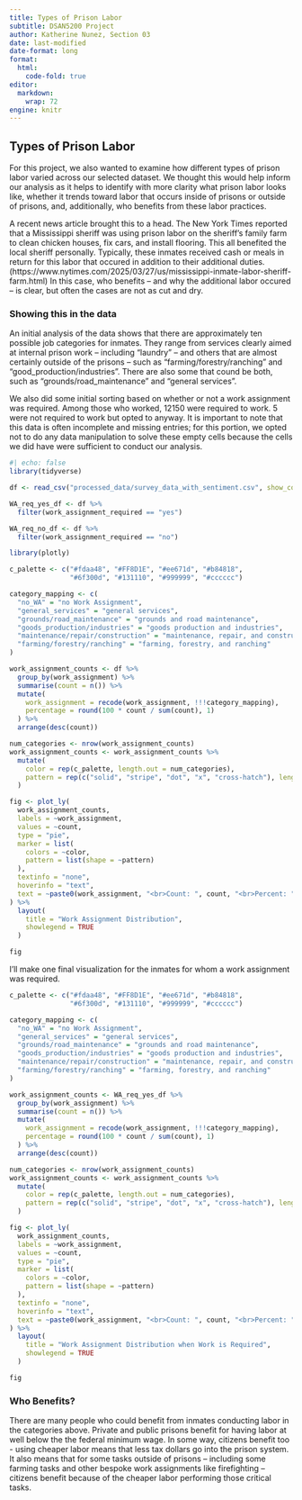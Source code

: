```yaml
---
title: Types of Prison Labor
subtitle: DSAN5200 Project
author: Katherine Nunez, Section 03
date: last-modified
date-format: long
format:
  html:
    code-fold: true
editor: 
  markdown: 
    wrap: 72
engine: knitr
---
```


## Types of Prison Labor

For this project, we also wanted to examine how different types of prison labor varied across our selected dataset. We thought this would help inform our analysis as it helps to identify with more clarity what prison labor looks like, whether it trends toward labor that occurs inside of prisons or outside of prisons, and, additionally, who benefits from these labor practices.

A recent news article brought this to a head. The New York Times reported that a Mississippi sheriff was using prison labor on the sheriff's family farm to clean chicken houses, fix cars, and install flooring. This all benefited the local sheriff personally. Typically, these inmates received cash or meals in return for this labor that occured in addition to their additional duties. (https://www.nytimes.com/2025/03/27/us/mississippi-inmate-labor-sheriff-farm.html) In this case, who benefits -- and why the additional labor occured -- is clear, but often the cases are not as cut and dry. 

### Showing this in the data

An initial analysis of the data shows that there are approximately ten possible job categories for inmates. They range from services clearly aimed at internal prison work -- including "laundry" -- and others that are almost certainly outside of the prisons -- such as "farming/forestry/ranching" and "good_production/industries". There are also some that cound be both, such as "grounds/road_maintenance" and "general services". 

We also did some initial sorting based on whether or not a work assignment was required. Among those who worked, 12150 were required to work. 5 were not required to work but opted to anyway. It is important to note that this data is often incomplete and missing entries; for this portion, we opted not to do any data manipulation to solve these empty cells because the cells we did have were sufficient to conduct our analysis.

```r
#| echo: false
library(tidyverse)

df <- read_csv("processed_data/survey_data_with_sentiment.csv", show_col_types = FALSE)

WA_req_yes_df <- df %>% 
  filter(work_assignment_required == "yes")

WA_req_no_df <- df %>% 
  filter(work_assignment_required == "no")
```

```r
library(plotly)

c_palette <- c("#fdaa48", "#FF8D1E", "#ee671d", "#b84818", 
               "#6f300d", "#131110", "#999999", "#cccccc")

category_mapping <- c(
  "no_WA" = "no Work Assignment",
  "general_services" = "general services",
  "grounds/road_maintenance" = "grounds and road maintenance",
  "goods_production/industries" = "goods production and industries",
  "maintenance/repair/construction" = "maintenance, repair, and construction",
  "farming/forestry/ranching" = "farming, forestry, and ranching"
)

work_assignment_counts <- df %>%
  group_by(work_assignment) %>%
  summarise(count = n()) %>%
  mutate(
    work_assignment = recode(work_assignment, !!!category_mapping),
    percentage = round(100 * count / sum(count), 1)
  ) %>%
  arrange(desc(count))  

num_categories <- nrow(work_assignment_counts)
work_assignment_counts <- work_assignment_counts %>%
  mutate(
    color = rep(c_palette, length.out = num_categories),  
    pattern = rep(c("solid", "stripe", "dot", "x", "cross-hatch"), length.out = num_categories) 
  )

fig <- plot_ly(
  work_assignment_counts,
  labels = ~work_assignment,
  values = ~count,
  type = "pie",
  marker = list(
    colors = ~color,
    pattern = list(shape = ~pattern)  
  ),
  textinfo = "none",  
  hoverinfo = "text",
  text = ~paste0(work_assignment, "<br>Count: ", count, "<br>Percent: ", percentage, "%")
) %>%
  layout(
    title = "Work Assignment Distribution",
    showlegend = TRUE
  )

fig
```

I'll make one final visualization for the inmates for whom a work assignment was required.

```r
c_palette <- c("#fdaa48", "#FF8D1E", "#ee671d", "#b84818", 
               "#6f300d", "#131110", "#999999", "#cccccc")

category_mapping <- c(
  "no_WA" = "no Work Assignment",
  "general_services" = "general services",
  "grounds/road_maintenance" = "grounds and road maintenance",
  "goods_production/industries" = "goods production and industries",
  "maintenance/repair/construction" = "maintenance, repair, and construction",
  "farming/forestry/ranching" = "farming, forestry, and ranching"
)

work_assignment_counts <- WA_req_yes_df %>%
  group_by(work_assignment) %>%
  summarise(count = n()) %>%
  mutate(
    work_assignment = recode(work_assignment, !!!category_mapping),
    percentage = round(100 * count / sum(count), 1)
  ) %>%
  arrange(desc(count))  

num_categories <- nrow(work_assignment_counts)
work_assignment_counts <- work_assignment_counts %>%
  mutate(
    color = rep(c_palette, length.out = num_categories),  
    pattern = rep(c("solid", "stripe", "dot", "x", "cross-hatch"), length.out = num_categories) 
  )

fig <- plot_ly(
  work_assignment_counts,
  labels = ~work_assignment,
  values = ~count,
  type = "pie",
  marker = list(
    colors = ~color,
    pattern = list(shape = ~pattern)  
  ),
  textinfo = "none",  
  hoverinfo = "text",
  text = ~paste0(work_assignment, "<br>Count: ", count, "<br>Percent: ", percentage, "%")
) %>%
  layout(
    title = "Work Assignment Distribution when Work is Required",
    showlegend = TRUE
  )

fig
```

### Who Benefits?

There are many people who could benefit from inmates conducting labor in the categories above. Private and public prisons benefit for having labor at well below the the federal minimum wage. In some way, citizens benefit too - using cheaper labor means that less tax dollars go into the prison system. It also means that for some tasks outside of prisons -- including some farming tasks and other bespoke work assignments like firefighting -- citizens benefit because of the cheaper labor performing those critical tasks. 





